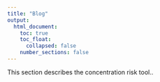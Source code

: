 ```yaml
---
title: "Blog"
output:
  html_document:
    toc: true
    toc_float:
      collapsed: false
    number_sections: false
---
```


This section describes the concentration risk tool.. 